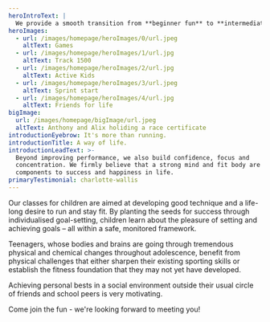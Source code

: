 ```yaml
---
heroIntroText: |
  We provide a smooth transition from **beginner fun** to **intermediate**, all the way to invitation-only **advanced runners**. All ages, from pre-school to young adults.
heroImages:
  - url: /images/homepage/heroImages/0/url.jpeg
    altText: Games
  - url: /images/homepage/heroImages/1/url.jpg
    altText: Track 1500
  - url: /images/homepage/heroImages/2/url.jpg
    altText: Active Kids
  - url: /images/homepage/heroImages/3/url.jpeg
    altText: Sprint start
  - url: /images/homepage/heroImages/4/url.jpg
    altText: Friends for life
bigImage:
  url: /images/homepage/bigImage/url.jpeg
  altText: Anthony and Alix holiding a race certificate
introductionEyebrow: It's more than running.
introductionTitle: A way of life.
introductionLeadText: >-
  Beyond improving performance, we also build confidence, focus and
  concentration. We firmly believe that a strong mind and fit body are key
  components to success and happiness in life.
primaryTestimonial: charlotte-wallis
---
```


Our classes for children are aimed at developing good technique and a life-long desire to run and stay fit. By planting the seeds for success through individualised goal-setting, children learn about the pleasure of setting and achieving goals – all within a safe, monitored framework.

Teenagers, whose bodies and brains are going through tremendous physical and chemical changes throughout adolescence, benefit from physical challenges that either sharpen their existing sporting skills or establish the fitness foundation that they may not yet have developed.

Achieving personal bests in a social environment outside their usual circle of friends and school peers is very motivating.

Come join the fun - we're looking forward to meeting you!
